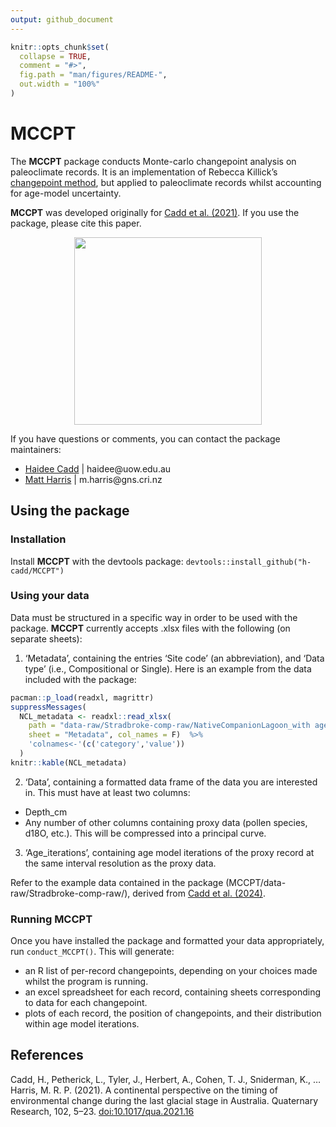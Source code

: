 ```yaml
---
output: github_document
---
```


<!-- README.md is generated from README.Rmd. Please edit that file -->

```r
knitr::opts_chunk$set(
  collapse = TRUE,
  comment = "#>",
  fig.path = "man/figures/README-",
  out.width = "100%"
)
```

# MCCPT

<!-- badges: start -->

<!-- badges: end -->

The **MCCPT** package conducts Monte-carlo changepoint analysis on paleoclimate records. It is an implementation of Rebecca Killick's [changepoint method](https://github.com/rkillick/changepoint/), but applied to paleoclimate records whilst accounting for age-model uncertainty.

**MCCPT** was developed originally for [Cadd et al. (2021)](https://doi.org/10.1017/qua.2021.16). If you use the package, please cite this paper. 

<p align="center">
  <img src="man/figures/Cadd2021_Title.JPG" height="300px" />
</p>

If you have questions or comments, you can contact the package maintainers:

- [Haidee Cadd](https://github.com/h-cadd/) | haidee@uow.edu.au
- [Matt Harris](https://github.com/MRPHarris/) | m.harris@gns.cri.nz

## Using the package

### Installation

Install **MCCPT** with the devtools package: `devtools::install_github("h-cadd/MCCPT")`

### Using your data

Data must be structured in a specific way in order to be used with the package. **MCCPT** currently accepts .xlsx files with the following (on separate sheets):

1. 'Metadata', containing the entries 'Site code' (an abbreviation), and 'Data type' (i.e., Compositional or Single). Here is an example from the data included with the package:
```r
pacman::p_load(readxl, magrittr)
suppressMessages(
  NCL_metadata <- readxl::read_xlsx(
    path = "data-raw/Stradbroke-comp-raw/NativeCompanionLagoon_with ages.xlsx", 
    sheet = "Metadata", col_names = F)  %>% 
    'colnames<-'(c('category','value'))
  )
knitr::kable(NCL_metadata)
```

2. 'Data', containing a formatted data frame of the data you are interested in. This must have at least two columns:

- Depth_cm
- Any number of other columns containing proxy data (pollen species, d18O, etc.). This will be compressed into a principal curve.

3. 'Age_iterations', containing age model iterations of the proxy record at the same interval resolution as the proxy data.

Refer to the example data contained in the package (MCCPT/data-raw/Stradbroke-comp-raw/), derived from [Cadd et al. (2024)](https://onlinelibrary.wiley.com/doi/10.1002/jqs.3681?af=R).

### Running MCCPT

Once you have installed the package and formatted your data appropriately, run `conduct_MCCPT()`. This will generate:

- an R list of per-record changepoints, depending on your choices made whilst the program is running.
- an excel spreadsheet for each record, containing sheets corresponding to data for each changepoint.
- plots of each record, the position of changepoints, and their distribution within age model iterations.

## References

Cadd, H., Petherick, L., Tyler, J., Herbert, A., Cohen, T. J., Sniderman, K., … Harris, M. R. P. (2021). A continental perspective on the timing of environmental change during the last glacial stage in Australia. Quaternary Research, 102, 5–23. [doi:10.1017/qua.2021.16](https://doi.org/10.1017/qua.2021.16)


